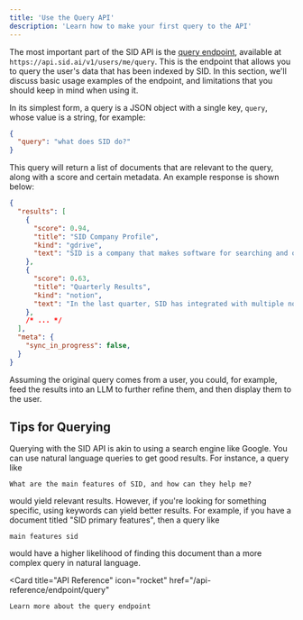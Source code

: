 ```yaml
---
title: 'Use the Query API'
description: 'Learn how to make your first query to the API'
---
```

The most important part of the SID API is the [query endpoint](/api-reference/endpoint/query),
available at `https://api.sid.ai/v1/users/me/query`.
This is the endpoint that allows you to query the user's data that has been indexed by SID.
In this section, we'll discuss basic usage examples of the endpoint, and limitations
that you should keep in mind when using it.

In its simplest form, a query is a JSON object with a single key, `query`, whose value is a string,
for example:
```json
{
  "query": "what does SID do?"
}
```

This query will return a list of documents that are relevant to the query, 
along with a score and certain metadata. An example response is shown below:

```json
{
  "results": [
    {
      "score": 0.94,
      "title": "SID Company Profile",
      "kind": "gdrive",
      "text": "SID is a company that makes software for searching and organizing information. ...",
    },
    {
      "score": 0.63,
      "title": "Quarterly Results",
      "kind": "notion",
      "text": "In the last quarter, SID has integrated with multiple notable companies, including ...",
    },
    /* ... */
  ],
  "meta": {
    "sync_in_progress": false,
  }
}
```

Assuming the original query comes from a user, you could, for example, 
feed the results into an LLM to further refine them, and then display them to the user.


## Tips for Querying

Querying with the SID API is akin to using a search engine like Google. 
You can use natural language queries to get good results. 
For instance, a query like 
```
What are the main features of SID, and how can they help me?
``` 
would yield relevant results. 
However, if you're looking for something specific, using keywords can yield better results. 
For example, if you have a document titled "SID primary features", 
then a query like 
```
main features sid
```
would have a higher likelihood of finding this document than a more complex query in natural language.

  <Card
    title="API Reference"
    icon="rocket"
    href="/api-reference/endpoint/query"
  >
    Learn more about the query endpoint
  </Card>
